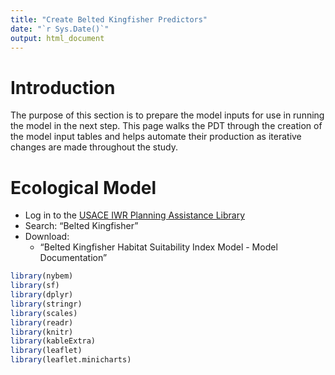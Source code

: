 ```yaml
---
title: "Create Belted Kingfisher Predictors"
date: "`r Sys.Date()`"
output: html_document
---
```


# Introduction
The purpose of this section is to prepare the model inputs for use in running the model in the next step. This page walks the PDT through the creation of the model input tables and helps automate their production as iterative changes are made throughout the study. 

# Ecological Model

  -  Log in to the [USACE IWR Planning Assistance Library](https://ecolibrary.planusace.us/)
  -  Search: "Belted Kingfisher"
  -  Download: 
      -  "Belted Kingfisher Habitat Suitability Index Model - Model Documentation"


```r
library(nybem)
library(sf)
library(dplyr)
library(stringr)
library(scales)
library(readr)
library(knitr)
library(kableExtra)
library(leaflet)
library(leaflet.minicharts)
```

